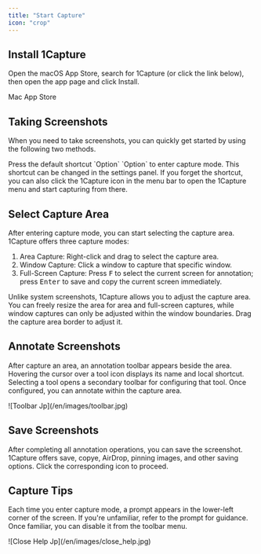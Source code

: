 ```yaml
---
title: "Start Capture"
icon: "crop"
---
```


## Install 1Capture

Open the macOS App Store, search for 1Capture (or click the link below), then open the app page and click Install.

<Card title="1Capture Download" icon="circle-arrow-down" horizontal href="https://apps.apple.com/app/id6742318274">
  Mac App Store
</Card>

## Taking Screenshots

When you need to take screenshots, you can quickly get started by using the following two methods.

<CardGroup cols={1}>
  <Card title="Taking Screenshots with Shortcut" icon="keyboard" horizontal>
    Press the default shortcut `Option` `Option` to enter capture mode. This shortcut can be changed in the settings panel.
  </Card>
  <Card title="Taking Screenshots from Menu Bar" icon="square-menu" horizontal>
    If you forget the shortcut, you can also click the 1Capture icon in the menu bar to open the 1Capture menu and start capturing from there.
  </Card>
</CardGroup>

## Select Capture Area
  
After entering capture mode, you can start selecting the capture area. 1Capture offers three capture modes:
  
1. Area Capture: Right-click and drag to select the capture area.  
2. Window Capture: Click a window to capture that specific window.  
3. Full-Screen Capture: Press <kbd>F</kbd> to select the current screen for annotation; press <kbd>Enter</kbd> to save and copy the current screen immediately.


Unlike system screenshots, 1Capture allows you to adjust the capture area. You can freely resize the area for area and full-screen captures, while window captures can only be adjusted within the window boundaries. Drag the capture area border to adjust it.

## Annotate Screenshots

After capture an area, an annotation toolbar appears beside the area. Hovering the cursor over a tool icon displays its name and local shortcut. Selecting a tool opens a secondary toolbar for configuring that tool. Once configured, you can annotate within the capture area.

<Frame caption="Annotation Toolbar">
  ![Toolbar Jp](/en/images/toolbar.jpg)
</Frame>

## Save Screenshots

After completing all annotation operations, you can save the screenshot. 1Capture offers save, copye, AirDrop, pinning images, and other saving options. Click the corresponding icon to proceed.

## Capture Tips

Each time you enter capture mode, a prompt appears in the lower-left corner of the screen. If you're unfamiliar, refer to the prompt for guidance. Once familiar, you can disable it from the toolbar menu.

<Frame>
  ![Close Help Jp](/en/images/close_help.jpg)
</Frame>